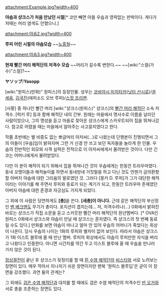 attachment:Example.jpg?width=400

'''야솝과 샹크스가 처음 만났던 시절'''[* 코만 빼면 아들 우솝과 영락없는 판박이다. 게다가 저때는 머리 염색도 안했으니.]

attachment:야솝2.jpg?width=400

'''루피 어린 시절의 야솝모습 ''' ~~[[노홍철]]~~

attachment:야솝3.jpg?width=400

'''현재 빨간 머리 해적단의 저격수 모습''' ~~머리가 갈수록 변한다.~~  ~~[wiki:"스컬(가수)"스컬]?~~

'''ヤソップ'''/'''Yasopp'''

[wiki:"원피스(만화)" 원피스]의 등장인물. 성우는 [[코바야시 미치타카]]([[닛타 산시로]])/[[윤세웅]], [[김국진]](에피소드 오브 루피)/[[스캇 프리맨]].

[사황] 중 하나인 빨간 머리 [wiki:"샹크스(원피스)" 샹크스]의 [[빨간 머리 해적단]] 소속 저격수. [럭키 루] 등과 함께 해적단 내의 간부. 원래는 마을에서 명사수로 이름을 날리던 사람이었으나, 그의 명성을 듣고 마을로 찾아온 샹크스에게 스카우트되어 집을 뛰쳐나갔다. 참고로 어렸을 때는 마을에서 알아주는 사고뭉치였다고 한다.

작품 초반에는 별 비중도 없는 뽀글머리 아저씨(…)로 나왔는데 단행본이 진행되면서 그의 아들이 [우솝]임이 밝혀지며 그런 거 신경 안 쓰고 보던 독자들을 놀라게 한 인물. 우솝의 전반적인 외모와 사격 실력은 전적으로 이 아저씨에게서 물려받은 것이다. 다만 긴 코는 어머니에게서 물려받았다.

다만 이 분이 해적이 되기 위해서 집을 뛰쳐나간 것이 우솝에게는 한동안 트라우마였다. 동네 꼬맹이들과 해적놀이를 하면서 동네방네 거짓말을 하고 다닌 것도 언젠가 금의환향할 아버지 야솝에 대한 그리움의 발로였던 것. 그러다 [몽키 D. 루피]가 그가 대단한 해적이라는 이야기를 해 주면서 루피와 동료가 되는 계기가 되고, 한동안 트라우마 존재였던 아버지 야솝에 대한 존경과 자긍심도 가지게 되었다.

그 외에 이 사람은 당연하게도 '''[총]'''을 쓴다. '''[새총]이 아니다.''' 근데 같은 해적단의 부선장인 [[벤 베크맨]]도 무기가 총이다. 포지션이 겹치는데… 저, 저격수려나(…) 0화에서 밝혀진 바로는 샹크스가 직접 소문을 듣고 스카웃한 빨간 머리 해적단의 원년멤버다. [* OVA인 원피스 0화에서 샹크스와 야솝이 만날 때 샹크스는 혼자였다. 즉 샹크스의 첫 번째 동료일 수도 있다.]
만화를 보면 야솝이 떠나고 얼마 안 있어 우솝의 어머니가 죽었다는 회상이 나온다. 당시 우솝의 나이는 1화의 루피와 별차이 없어 보인다. 따라서 야솝은 샹크스가 1화 이스트 블루에 올 때 만난 멤버. 루피의 회상에서도 야솝이 루피만한 자식을 버리고 나왔다고 인증한다. 아니면 시간차를 약간 두고 이스트 블루에 올 때 우솝을 만나러 가지 않은 것이 된다.

[[정상결전]]이 끝난 후 샹크스가 뒷정리를 할 때 [[흰 수염 해적단]]의 [[비스타]]와 서로 노려보는 장면이 있다. 매우 작아서 지나치기 쉬운 장면이지만 팬북 '원피스 블루딥'은 굳이 이 장면을 강조했다. 과연 둘의 관계는?

그 외에도 [[검은 수염 해적단]]과 대치를 할 때에도 검은 수염 해적단의 저격수인 [[반 오거]]와 서로 총을 조준하는 장면도 있다.
